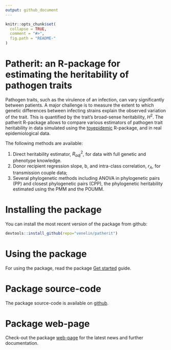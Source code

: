 ```yaml
---
output: github_document
---
```


<!-- README.md is generated from README.Rmd. Please edit that file -->

```r
knitr::opts_chunk$set(
  collapse = TRUE,
  comment = "#>",
  fig.path = "README-"
)
```

# Patherit: an R-package for estimating the heritability of pathogen traits

Pathogen traits, such as the virulence of an infection, can vary significantly between patients. A major challenge is to measure the extent to which genetic differences between infecting strains explain the observed variation of the trait. This is quantified by the trait's broad-sense heritability, $H^2$. The patherit R-package allows to compare various estimators of pathogen trait heritability in data simulated using the [toyepidemic](https://venelin.github.io/toyepidemic/index.html) R-package, and in real epidemiological data. 


The following methods are available:

1. Direct heritability estimator, $R_{adj}^2$, for data with full genetic and phenotype knowledge.
2. Donor recipient regression slope, b, and intra-class correlation, $r_A$, for transmission couple data;
3. Several phylogenetic methods including ANOVA in phylogenetic pairs (PP) and closest phylogenetic pairs (CPP), the phylogenetic heritability estimated using the PMM and the POUMM. 


# Installing the package
You can install the most recent version of the package from github:
```r
devtools::install_github(repo="venelin/patherit")
```

# Using the package
For using the package, read the package [Get started](https://venelin.github.io/patherit/articles/UserGuide.html) guide.

# Package source-code
The package source-code is available on [github](https://github.com/venelin/patherit.git).

# Package web-page
Check-out the package [web-page](https://venelin.github.io/patherit/index.html) for the latest news and further documentation.


